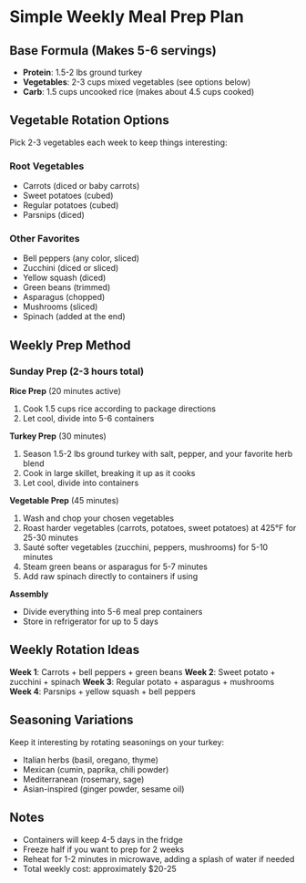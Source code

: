 
<Layout>

# Simple Weekly Meal Prep Plan

## Base Formula (Makes 5-6 servings)

- **Protein**: 1.5-2 lbs ground turkey
- **Vegetables**: 2-3 cups mixed vegetables (see options below)
- **Carb**: 1.5 cups uncooked rice (makes about 4.5 cups cooked)

## Vegetable Rotation Options

Pick 2-3 vegetables each week to keep things interesting:

### Root Vegetables

- Carrots (diced or baby carrots)
- Sweet potatoes (cubed)
- Regular potatoes (cubed)
- Parsnips (diced)

### Other Favorites

- Bell peppers (any color, sliced)
- Zucchini (diced or sliced)
- Yellow squash (diced)
- Green beans (trimmed)
- Asparagus (chopped)
- Mushrooms (sliced)
- Spinach (added at the end)

## Weekly Prep Method

### Sunday Prep (2-3 hours total)

**Rice Prep** (20 minutes active)

1. Cook 1.5 cups rice according to package directions
2. Let cool, divide into 5-6 containers

**Turkey Prep** (30 minutes)

1. Season 1.5-2 lbs ground turkey with salt, pepper, and your favorite herb blend
2. Cook in large skillet, breaking it up as it cooks
3. Let cool, divide into containers

**Vegetable Prep** (45 minutes)

1. Wash and chop your chosen vegetables
2. Roast harder vegetables (carrots, potatoes, sweet potatoes) at 425°F for 25-30 minutes
3. Sauté softer vegetables (zucchini, peppers, mushrooms) for 5-10 minutes
4. Steam green beans or asparagus for 5-7 minutes
5. Add raw spinach directly to containers if using

**Assembly**

- Divide everything into 5-6 meal prep containers
- Store in refrigerator for up to 5 days

## Weekly Rotation Ideas

**Week 1**: Carrots + bell peppers + green beans **Week 2**: Sweet potato + zucchini + spinach **Week 3**: Regular potato + asparagus + mushrooms **Week 4**: Parsnips + yellow squash + bell peppers

## Seasoning Variations

Keep it interesting by rotating seasonings on your turkey:

- Italian herbs (basil, oregano, thyme)
- Mexican (cumin, paprika, chili powder)
- Mediterranean (rosemary, sage)
- Asian-inspired (ginger powder, sesame oil)

## Notes

- Containers will keep 4-5 days in the fridge
- Freeze half if you want to prep for 2 weeks
- Reheat for 1-2 minutes in microwave, adding a splash of water if needed
- Total weekly cost: approximately $20-25

</Layout>